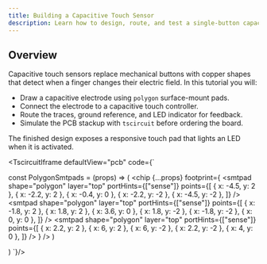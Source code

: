 ```yaml
---
title: Building a Capacitive Touch Sensor
description: Learn how to design, route, and test a single-button capacitive touch sensor that uses polygon pads and a touch controller.
---
```



## Overview

Capacitive touch sensors replace mechanical buttons with copper shapes that detect when a finger changes their electric field. In this tutorial you will:

- Draw a capacitive electrode using `polygon` surface-mount pads.
- Connect the electrode to a capacitive touch controller.
- Route the traces, ground reference, and LED indicator for feedback.
- Simulate the PCB stackup with `tscircuit` before ordering the board.

The finished design exposes a responsive touch pad that lights an LED when it is activated.

<TscircuitIframe defaultView="pcb" code={`

const PolygonSmtpads = (props) => (
  <chip
    {...props}
    footprint={
      <footprint>
        <smtpad shape="polygon" layer="top" portHints={["sense"]} points={[
          { x: -4.5, y: 2 },
          { x: -2.2, y: 2 },
          { x: -0.4, y: 0 },
          { x: -2.2, y: -2 },
          { x: -4.5, y: -2 },
        ]} />
        <smtpad shape="polygon" layer="top" portHints={["sense"]} points={[
          { x: -1.8, y: 2 },
          { x: 1.8, y: 2 },
          { x: 3.6, y: 0 },
          { x: 1.8, y: -2 },
          { x: -1.8, y: -2 },
          { x: 0, y: 0 },
        ]} />
        <smtpad shape="polygon" layer="top" portHints={["sense"]} points={[
          { x: 2.2, y: 2 },
          { x: 6, y: 2 },
          { x: 6, y: -2 },
          { x: 2.2, y: -2 },
          { x: 4, y: 0 },
        ]} />
      </footprint>
    }
  />
)

  <board width={16} height={10}>
    <PolygonSmtpads name="PAD1" pcbX={0} pcbY={0} />
  </board>
)
`}/>
